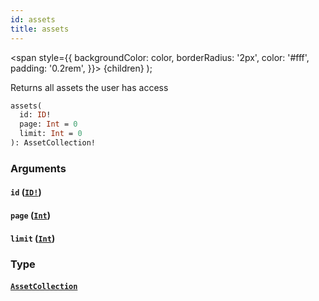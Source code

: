 ```yaml
---
id: assets
title: assets
---
```


<span
style={{
      backgroundColor: color,
      borderRadius: '2px',
      color: '#fff',
      padding: '0.2rem',
    }}>
{children}
</span>
);

Returns all assets the user has access

```graphql
assets(
  id: ID!
  page: Int = 0
  limit: Int = 0
): AssetCollection!

```

### Arguments

#### `id` ([`ID!`](/api/graphql/documentation/scalars/id))

#### `page` ([`Int`](/api/graphql/documentation/scalars/int))

#### `limit` ([`Int`](/api/graphql/documentation/scalars/int))

### Type

#### [`AssetCollection`](/api/graphql/documentation/objects/asset-collection)
